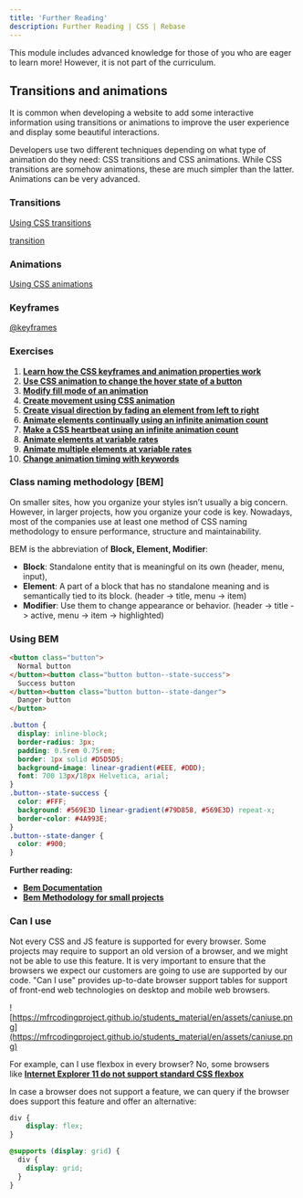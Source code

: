 ```yaml
---
title: 'Further Reading'
description: Further Reading | CSS | Rebase
---
```


This module includes advanced knowledge for those of you who are eager to learn more! However, it is not part of the curriculum.

## Transitions and animations

It is common when developing a website to add some interactive information using transitions or animations to improve the user experience and display some beautiful interactions.

Developers use two different techniques depending on what type of animation do they need: CSS transitions and CSS animations. While CSS transitions are somehow animations, these are much simpler than the latter. Animations can be very advanced.

### Transitions

[Using CSS transitions](https://developer.mozilla.org/en-US/docs/Web/CSS/CSS_Transitions/Using_CSS_transitions)

[transition](https://developer.mozilla.org/en-US/docs/Web/CSS/transition)

### Animations

[Using CSS animations](https://developer.mozilla.org/en-US/docs/Web/CSS/CSS_Animations/Using_CSS_animations)

### Keyframes

[@keyframes](https://developer.mozilla.org/en-US/docs/Web/CSS/@keyframes)

### Exercises

1. **[Learn how the CSS keyframes and animation properties work](https://www.freecodecamp.org/learn/responsive-web-design/applied-visual-design/learn-how-the-css-keyframes-and-animation-properties-work)**
2. **[Use CSS animation to change the hover state of a button](https://www.freecodecamp.org/learn/responsive-web-design/applied-visual-design/use-css-animation-to-change-the-hover-state-of-a-button)**
3. **[Modify fill mode of an animation](https://www.freecodecamp.org/learn/responsive-web-design/applied-visual-design/modify-fill-mode-of-an-animation)**
4. **[Create movement using CSS animation](https://www.freecodecamp.org/learn/responsive-web-design/applied-visual-design/create-movement-using-css-animation)**
5. **[Create visual direction by fading an element from left to right](https://www.freecodecamp.org/learn/responsive-web-design/applied-visual-design/create-visual-direction-by-fading-an-element-from-left-to-right)**
6. **[Animate elements continually using an infinite animation count](https://www.freecodecamp.org/learn/responsive-web-design/applied-visual-design/animate-elements-continually-using-an-infinite-animation-count)**
7. **[Make a CSS heartbeat using an infinite animation count](https://www.freecodecamp.org/learn/responsive-web-design/applied-visual-design/make-a-css-heartbeat-using-an-infinite-animation-count)**
8. **[Animate elements at variable rates](https://www.freecodecamp.org/learn/responsive-web-design/applied-visual-design/animate-elements-at-variable-rates)**
9. **[Animate multiple elements at variable rates](https://www.freecodecamp.org/learn/responsive-web-design/applied-visual-design/animate-multiple-elements-at-variable-rates)**
10. **[Change animation timing with keywords](https://www.freecodecamp.org/learn/responsive-web-design/applied-visual-design/change-animation-timing-with-keywords)**

### Class naming methodology [BEM]

On smaller sites, how you organize your styles isn’t usually a big concern. However, in larger projects, how you organize your code is key. Nowadays, most of the companies use at least one method of CSS naming methodology to ensure performance, structure and maintainability.

BEM is the abbreviation of **Block, Element, Modifier**:

- **Block**: Standalone entity that is meaningful on its own (header, menu, input),
- **Element**: A part of a block that has no standalone meaning and is semantically tied to its block. (header -> title, menu -> item)
- **Modifier**: Use them to change appearance or behavior. (header -> title -> active, menu -> item -> highlighted)

### **Using BEM**

```html
<button class="button">
  Normal button
</button><button class="button button--state-success">
  Success button
</button><button class="button button--state-danger">
  Danger button
</button>
```

```css
.button {
  display: inline-block;
  border-radius: 3px;
  padding: 0.5rem 0.75rem;
  border: 1px solid #D5D5D5;
  background-image: linear-gradient(#EEE, #DDD);
  font: 700 13px/18px Helvetica, arial;
}
.button--state-success {
  color: #FFF;
  background: #569E3D linear-gradient(#79D858, #569E3D) repeat-x;
  border-color: #4A993E;
}
.button--state-danger {
  color: #900;
}
```

**Further reading:**

- **[Bem Documentation](http://getbem.com/)**
- **[Bem Methodology for small projects](https://www.smashingmagazine.com/2014/07/bem-methodology-for-small-projects/)**

### Can I use

Not every CSS and JS feature is supported for every browser. Some projects may require to support an old version of a browser, and we might not be able to use this feature. It is very important to ensure that the browsers we expect our customers are going to use are supported by our code. "Can I use" provides up-to-date browser support tables for support of front-end web technologies on desktop and mobile web browsers.

![https://mfrcodingproject.github.io/students_material/en/assets/caniuse.png](https://mfrcodingproject.github.io/students_material/en/assets/caniuse.png)

For example, can I use flexbox in every browser? No, some browsers like **[Internet Explorer 11 do not support standard CSS flexbox](https://caniuse.com/#search=flexbox)**

In case a browser does not support a feature, we can query if the browser does support this feature and offer an alternative:

```css
div {
    display: flex;
}

@supports (display: grid) {
  div {
    display: grid;
  }
}
```
